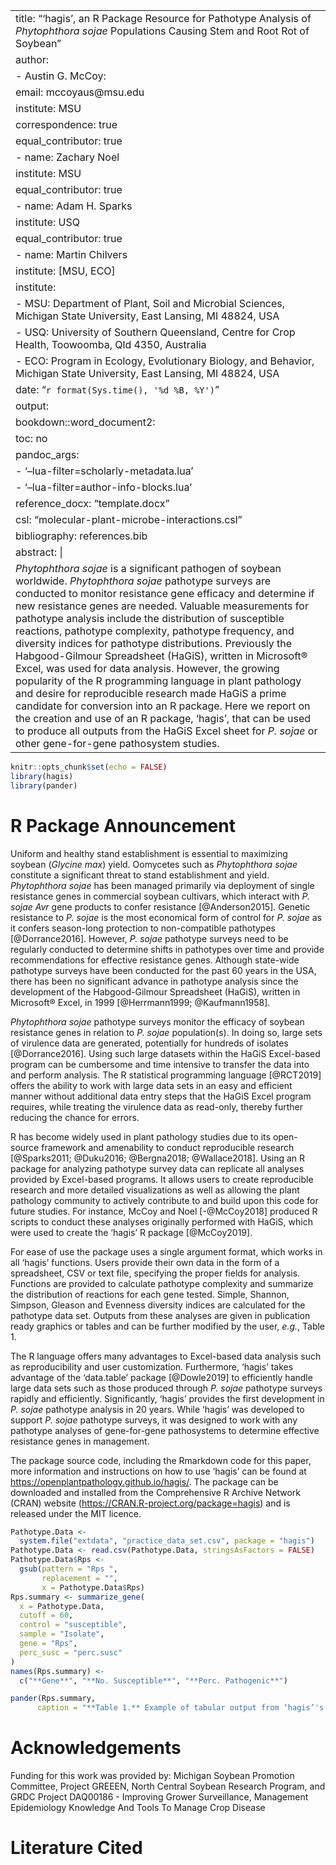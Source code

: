 
---
title: "‘hagis’, an R Package Resource for Pathotype Analysis of _Phytophthora sojae_ Populations Causing Stem and Root Rot of Soybean"
author:
  - Austin G. McCoy:
      email: mccoyaus@msu.edu
      institute: MSU
      correspondence: true
      equal_contributor: true
  - name: Zachary Noel
    institute: MSU
    equal_contributor: true
  - name: Adam H. Sparks
    institute: USQ
    equal_contributor: true
  - name: Martin Chilvers
    institute: [MSU, ECO]
institute:
  - MSU: Department of Plant, Soil and Microbial Sciences, Michigan State University, East Lansing, MI 48824, USA
  - USQ: University of Southern Queensland, Centre for Crop Health, Toowoomba, Qld 4350, Australia
  - ECO: Program in Ecology, Evolutionary Biology, and Behavior, Michigan State University, East Lansing, MI 48824, USA
date: "`r format(Sys.time(), '%d %B, %Y')`"
output: 
  bookdown::word_document2:
    toc: no
    pandoc_args:
      - '--lua-filter=scholarly-metadata.lua'
      - '--lua-filter=author-info-blocks.lua'
    reference_docx: "template.docx"
csl: "molecular-plant-microbe-interactions.csl"
bibliography: references.bib
abstract: |
  _Phytophthora sojae_ is a significant pathogen of soybean worldwide. _Phytophthora sojae_ pathotype surveys are conducted to monitor resistance gene efficacy and determine if new resistance genes are needed. Valuable measurements for pathotype analysis include the distribution of susceptible reactions, pathotype complexity, pathotype frequency, and diversity indices for pathotype distributions. Previously the Habgood-Gilmour Spreadsheet (HaGiS), written in Microsoft&reg; Excel, was used for data analysis. However, the growing popularity of the R programming language in plant pathology and desire for reproducible research made HaGiS a prime candidate for conversion into an R package. Here we report on the creation and use of an R package, ‘hagis’, that can be used to produce all outputs from the HaGiS Excel sheet for _P. sojae_ or other gene-for-gene pathosystem studies.
---

```r
knitr::opts_chunk$set(echo = FALSE)
library(hagis)
library(pander)
```

# R Package Announcement

Uniform and healthy stand establishment is essential to maximizing soybean (_Glycine max_) yield. Oomycetes such as _Phytophthora sojae_ constitute a significant threat to stand establishment and yield. _Phytophthora sojae_ has been managed primarily via deployment of single resistance genes in commercial soybean cultivars, which interact with _P. sojae_ _Avr_ gene products to confer resistance [@Anderson2015]. Genetic resistance to _P. sojae_ is the most economical form of control for _P. sojae_ as it confers season-long protection to non-compatible pathotypes [@Dorrance2016]. However, _P. sojae_ pathotype surveys need to be regularly conducted to determine shifts in pathotypes over time and provide recommendations for effective resistance genes. Although state-wide pathotype surveys have been conducted for the past 60 years in the USA, there has been no significant advance in pathotype analysis since the development of the Habgood-Gilmour Spreadsheet (HaGiS), written in Microsoft&reg; Excel, in 1999 [@Herrmann1999; @Kaufmann1958].

_Phytophthora sojae_ pathotype surveys monitor the efficacy of soybean resistance genes in relation to _P. sojae_ population(s). In doing so, large sets of virulence data are generated, potentially for hundreds of isolates [@Dorrance2016]. Using such large datasets within the HaGiS Excel-based program can be cumbersome and time intensive to transfer the data into and perform analysis. The R statistical programming language [@RCT2019] offers the ability to work with large data sets in an easy and efficient manner without additional data entry steps that the HaGiS Excel program requires, while treating the virulence data as read-only, thereby further reducing the chance for errors.

R has become widely used in plant pathology studies due to its open-source framework and amenability to conduct reproducible research [@Sparks2011; @Duku2016; @Bergna2018; @Wallace2018]. Using an R package for analyzing pathotype survey data can replicate all analyses provided by Excel-based programs. It allows users to create reproducible research and more detailed visualizations as well as allowing the plant pathology community to actively contribute to and build upon this code for future studies. For instance, McCoy and Noel [-@McCoy2018] produced R scripts to conduct these analyses originally performed with HaGiS, which were used to create the ‘hagis’ R package [@McCoy2019].

For ease of use the package uses a single argument format, which works in all ‘hagis’ functions. Users provide their own data in the form of a spreadsheet, CSV or text file, specifying the proper fields for analysis. Functions are provided to calculate pathotype complexity and summarize the distribution of reactions for each gene tested. Simple, Shannon, Simpson, Gleason and Evenness diversity indices are calculated for the pathotype data set. Outputs from these analyses are given in publication ready graphics or tables and can be further modified by the user, *e.g.*, Table 1.

The R language offers many advantages to Excel-based data analysis such as reproducibility and user customization. Furthermore, ‘hagis’ takes advantage of the ‘data.table’ package [@Dowle2019] to efficiently handle large data sets such as those produced through _P. sojae_ pathotype surveys rapidly and efficiently. Significantly, ‘hagis’ provides the first development in _P. sojae_ pathotype analysis in 20 years. While ‘hagis’ was developed to support _P. sojae_ pathotype surveys, it was designed to work with any pathotype analyses of gene-for-gene pathosystems to determine effective resistance genes in management.

The package source code, including the Rmarkdown code for this paper, more information and instructions on how to use ‘hagis’ can be found at <https://openplantpathology.github.io/hagis/>. The package can be downloaded and installed from the Comprehensive R Archive Network (CRAN) website (<https://CRAN.R-project.org/package=hagis>) and is released under the MIT licence. 

```r
Pathotype.Data <-
  system.file("extdata", "practice_data_set.csv", package = "hagis")
Pathotype.Data <- read.csv(Pathotype.Data, stringsAsFactors = FALSE)
Pathotype.Data$Rps <-
  gsub(pattern = "Rps ",
       replacement = "",
       x = Pathotype.Data$Rps)
Rps.summary <- summarize_gene(
  x = Pathotype.Data,
  cutoff = 60,
  control = "susceptible",
  sample = "Isolate",
  gene = "Rps",
  perc_susc = "perc.susc"
)
names(Rps.summary) <-
  c("**Gene**", "**No. Susceptible**", "**Perc. Pathogenic**")

pander(Rps.summary,
      caption = "**Table 1.** Example of tabular output from ‘hagis’'s summarize_gene() at 60&nbsp;% susceptibility cut-off. This function produces a detailed table displaying the number of isolates each gene is susceptible to, as well as offering a percentage of the isolates tested which are pathogenic on each gene.")
```

# Acknowledgements

Funding for this work was provided by: Michigan Soybean Promotion Committee, Project GREEEN, North Central Soybean Research Program, and GRDC Project DAQ00186 - Improving Grower Surveillance, Management Epidemiology Knowledge And Tools To Manage Crop Disease

# Literature Cited
